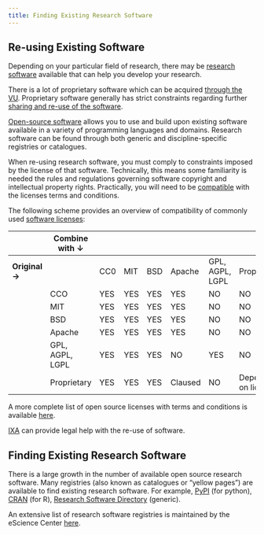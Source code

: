 ```yaml
---
title: Finding Existing Research Software
---
```


## Re-using Existing Software

Depending on your particular field of research, there may be [research software](../topics/research-software.qmd) available that can help you develop your research.

There is a lot of proprietary software which can be acquired [through the VU](https://services.vu.nl/esc?id=emp_taxonomy_topic&topic_id=2ef1fcee97fa0950e553359fe153af10). Proprietary software generally has strict constraints regarding further [sharing and re-use of the software](https://book.the-turing-way.org/reproducible-research/licensing.html).

[Open-source software](https://opensource.org/osd) allows you to use and build upon existing software available in a variety of programming languages and domains. Research software can be found through both generic and discipline-specific registries or catalogues.

When re-using research software, you must comply to constraints imposed by the license of that software.
Technically, this means some familiarity is needed the rules and regulations governing software copyright and intellectual property rights.
Practically, you will need to be [compatible](https://book.the-turing-way.org/reproducible-research/licensing/licensing-compatibility.html) with the licenses terms and conditions.

The following scheme provides an overview of compatibility of commonly used [software licenses](../topics/software-licensing.qmd):

|                | Combine with ↓   |      |      |      |          |                  |                    |
|----------------|------------------|------|------|------|----------|------------------|--------------------|
| **Original →** |                  | CC0  | MIT  | BSD  | Apache   | GPL, AGPL, LGPL  | Proprietary        |
|                | CCO              | YES  | YES  | YES  | YES      | NO               | NO                 |
|                | MIT              | YES  | YES  | YES  | YES      | NO               | NO                 |
|                | BSD              | YES  | YES  | YES  | YES      | NO               | NO                 |
|                | Apache           | YES  | YES  | YES  | YES      | NO               | NO                 |
|                | GPL, AGPL, LGPL  | YES  | YES  | YES  | NO       | YES              | NO                 |
|                | Proprietary      | YES  | YES  | YES  | Claused  | NO               | Depends on license |

A more complete list of open source licenses with terms and conditions is available [here](https://choosealicense.com/appendix/).

[IXA](https://www.ixa.nl/for-researchers/) can provide legal help with the re-use of software.

## Finding Existing Research Software

There is a large growth in the number of available open source research software.
Many registries (also known as catalogues or “yellow pages”) are available to find existing research software. For example, [PyPI](https://pypi.org/) (for python), [CRAN](https://cran.r-project.org/) (for R), [Research Software Directory](https://research-software-directory.org/) (generic).

An extensive list of research software registries is maintained by the eScience Center [here](https://github.com/NLeSC/awesome-research-software-registries).
